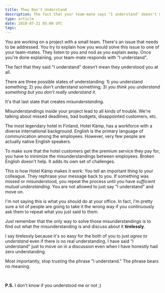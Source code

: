 ```yaml
---
title: They Don't Understand
description: The fact that your team-mate says "I understand" doesn't mean they understood you at all
type: article
date: 2018-07-21 05:00 UTC
tags:
---
```


You are working on a project with a small team. There's an issue that needs to be addressed. You try to explain how you would solve this issue to one of your team-mates. They listen to you and nod as you explain away. Once you're done explaining, your team-mate responds with "I understand".

The fact that they said "I understand" doesn’t mean they understood you at all.

There are three possible states of understanding: 1) you understand something; 2) you don't understand something; 3) _you think you understand something but you don't really understand it_.

It's that last state that creates _misunderstanding_.

Misunderstandings inside your project lead to all kinds of trouble. We're talking about missed deadlines, bad budgets, disappointed customers, etc.

The most legendary hotel in Finland, Hotel Kämp, has a workforce with a diverse international background. English is the primary language of communication among the employees. However, very few people are actually native English speakers.

To make sure that the hotel customers get the premium service they pay for, you have to minimize the misunderstandings between employees. Broken English doesn't help. It adds its own set of challenges.

This is how Hotel Kämp makes it work: You tell an important thing to your colleague. They rephrase your message back to you. If something was missed or misunderstood, you repeat the process until you have _sufficient mutual understanding_. You are not allowed to just say "I understand" and move on.

I'm not saying this is what you should do at your office. In fact, I'm pretty sure a lot of people are going to take it the wrong way if you continuously ask them to repeat what you just said to them.

Just remember that the only way to solve those misunderstandings is to find out what the misunderstanding is and discuss about it **tirelessly**.

I say tirelessly because it's so easy for the both of you to just _agree to understand_ even if there is no real understanding. I have said "I understand" just to move on in a discussion even when I have honestly had zero understanding.

Most importantly, stop trusting the phrase "I understand." The phrase bears no meaning.

<br />

**P.S.** I don't know if you understood me or not ;)
